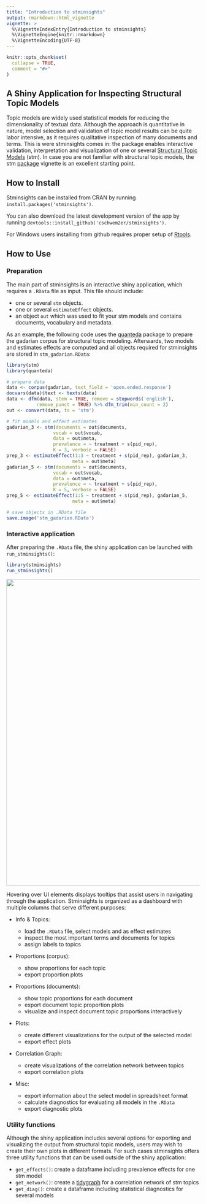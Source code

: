```yaml
---
title: "Introduction to stminsights"
output: rmarkdown::html_vignette
vignette: >
  %\VignetteIndexEntry{Introduction to stminsights}
  %\VignetteEngine{knitr::rmarkdown}
  %\VignetteEncoding{UTF-8}
---
```


```r
knitr::opts_chunk$set(
  collapse = TRUE,
  comment = "#>"
)
```

## A Shiny Application for Inspecting Structural Topic Models 

Topic models are widely used statistical models for reducing the dimensionality of textual data. Although the approach is quantitative in nature, model selection and validation of topic model results can be quite labor intensive, as it requires qualitative inspection of many documents and terms. This is were stminsights comes in: the package enables interactive validation, interpretation and visualization of one or several [Structural Topic Models](https://structuraltopicmodel.com/) (stm). In case you are not familiar with structural topic models, the stm [package](https://cran.r-project.org/package=stm) vignette is an excellent starting point.

## How to Install

Stminsights can be installed from CRAN by running ``install.packages('stminsights')``.

You can also download the latest development version of the app by running ``devtools::install_github('cschwem2er/stminsights')``.    

For Windows users installing from github requires proper setup of [Rtools](https://cran.r-project.org/bin/windows/Rtools/).


## How to Use

### Preparation

The main part of stminsights is an interactive shiny application, which requires a `.RData` file as input. This file should include:

- one or several `stm` objects.
- one or several `estimateEffect` objects.
- an object `out` which was used to fit your stm models and contains documents, vocabulary and metadata.

As an example, the following code uses the [quanteda](https://quanteda.io/) package to prepare the gadarian corpus for structural topic modeling. Afterwards, two models and estimates effects are computed and all objects required for stminsights are stored in `stm_gadarian.RData`: 


```r
library(stm)
library(quanteda)

# prepare data
data <- corpus(gadarian, text_field = 'open.ended.response')
docvars(data)$text <- texts(data)
data <- dfm(data, stem = TRUE, remove = stopwords('english'),
           remove_punct = TRUE) %>% dfm_trim(min_count = 2)
out <- convert(data, to = 'stm')

# fit models and effect estimates
gadarian_3 <- stm(documents = out$documents,
                 vocab = out$vocab,
                 data = out$meta,
                 prevalence = ~ treatment + s(pid_rep),
                 K = 3, verbose = FALSE)
prep_3 <- estimateEffect(1:3 ~ treatment + s(pid_rep), gadarian_3,
                        meta = out$meta)
gadarian_5 <- stm(documents = out$documents,
                 vocab = out$vocab,
                 data = out$meta,
                 prevalence = ~ treatment + s(pid_rep),
                 K = 5, verbose = FALSE)
prep_5 <- estimateEffect(1:5 ~ treatment + s(pid_rep), gadarian_5,
                        meta = out$meta)

# save objects in .RData file
save.image('stm_gadarian.RData')
```

### Interactive application

After preparing the `.RData` file, the shiny application can be launched with `run_stminsights()`:

```r
library(stminsights)
run_stminsights()
```

<img src="../man/figures/logo.png" width="800">

Hovering over UI elements displays tooltips that assist users in navigating through the application. Stminsights is organized as a dashboard with multiple columns that serve different purposes:


- Info & Topics: 

    - load the `.RData` file, select models and as effect estimates
    - inspect the most important terms and documents for topics
    - assign labels to topics
    
- Proportions (corpus): 

    - show proportions for each topic
    - export proportion plots
    
- Proportions (documents): 

    - show topic proportions for each document
    - export document topic proportion plots
    - visualize and inspect document topic proportions interactively
    
- Plots: 

    - create different visualizations for the output of the selected model
    - export effect plots
    
- Correlation Graph: 

    - create visualizations of the correlation network between topics
    - export correlation plots
    
- Misc: 

    - export information about the select model in spreadsheet format
    - calculate diagnostics for evaluating all models in the `.RData`
    - export diagnostic plots
    

    
### Utility functions

Although the shiny application includes several options for exporting and visualizing the output from structural topic models, users may wish to create their own plots in different formats. For such cases stminsights offers three utility functions that can be used outside of the shiny application:

- `get_effects()`: create a dataframe including prevalence effects for one stm model
- `get_network()`: create a [tidygraph](https://github.com/thomasp85/tidygraph) for a correlation network of stm topics
- `get_diag()`: create a dataframe including statistical diagnostics for several models



